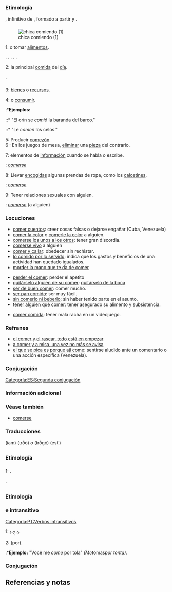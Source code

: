 == {{lengua|es}} ==
{{pron-graf|fone=koˈmeɾ|audio=LL-Q1321 (spa)-Rodelar-comer.wav}}

=== Etimología ===
{{etimología|la|comedere|diacrítico=comedĕre}}, infinitivo de {{l+|la|comedo|comedō|glosa=devorar}}, formado a partir {{l+|la|cum|glosa=con}} y {{l+|la|edo|edō|glosa=comer}}.

=== {{verbo intransitivo|es}} ===
[[Archivo:Njam Njam!.jpg|thumb|chica comiendo (1)]]

;1: {{plm|ingerir}} o tomar [[alimento]]s.
{{uso|utct|utcp}}.
{{sinónimos|meterse entre pecho y espalda|nota=coloquial}}.
{{hiperónimo|alimentarse|ingerir}}.
{{hipónimo|desayunar|almorzar|cenar|merendar}}.
{{relacionado|beber}}.
{{ejemplo|Si no ''comes'' en varias semanas, morirás de inanición.}}

;2: {{plm|tomar}} la principal [[comida]] del [[día]].
{{sinónimo|yantar|nota=anticuado|almorzar}}.
{{ejemplo|He quedado para ''comer''.}}

=== {{verbo transitivo|es}} ===
;3: {{plm|malgastar}} [[bien]]es o [[recurso]]s.
{{ejemplo|La mala gestión se ''comió'' las ganancias.}}
;4: {{plm|corroer}} o [[consumir]].
:*'''Ejemplos:'''
::* "El orín se ''comió'' la baranda del barco."
::* "Le ''comen'' los celos."
;5: Producir [[comezón]].
;6 {{juegos}}: En los juegos de mesa, [[eliminar]] una [[pieza]] del contrario.
{{ejemplo|Se ''comió'' el caballo con la torre.}}
;7: {{plm|omitir}} elementos de [[información]] cuando se habla o escribe.
{{uso|utcp}}: ''[[comerse]]''
{{ejemplo|No habla bien, se ''come'' las terminaciones.}}
;8: Llevar [[encoger|encogidas]] algunas prendas de ropa, como los [[calcetín|calcetines]].
{{uso|utcp}}: ''[[comerse]]''
;9: Tener relaciones sexuales con alguien.
{{ámbito|Chile|Colombia|México|Perú|nota2=más común como pronominal}}
{{uso|coloquial|malsonante|utcp}}: ''[[comerse]]'' (a alguien)

{{clear}}

=== Locuciones ===
{{rel-arriba|Locuciones con «comer»}}
* [[comer cuentos]]: creer cosas falsas o dejarse engañar (Cuba, Venezuela)
* [[comer la color]] o [[comerle la color]] a alguien.
* [[comerse los unos a los otros]]: tener gran discordia.
* [[comerse vivo]] a alguien
* [[comer y callar]]: obedecer sin rechistar.
* [[lo comido por lo servido]]: indica que los gastos y beneficios de una actividad han quedado igualados.
* [[morder la mano que te da de comer]]
{{rel-centro}}
* [[perder el comer]]: perder el apetito
* [[quitárselo de su comer|quitárselo alguien de su comer]]: [[quitárselo de la boca]]
* [[ser de buen comer]]: comer mucho.
* [[ser pan comido]]: ser muy fácil.
* [[sin comerlo ni beberlo]]: sin haber tenido parte en el asunto.
* [[tener qué comer|tener alguien qué comer]]: tener asegurado su alimento y subsistencia.
{{rel-abajo}}
* [[comer comida]]: tener mala racha en un videojuego.
{{rel-abajo}}

=== Refranes ===
* [[el comer y el rascar, todo está en empezar]]
* [[a comer y a misa, una vez no más se avisa]]
* [[el que se pica es porque ají come]]: sentirse aludido ante un comentario o una acción específica (Venezuela).

=== Conjugación ===
{{es.v.conj.er|com}}
[[Categoría:ES:Segunda conjugación]]

=== Información adicional ===
{{derivad|comecome|comedero|comedor|comemierda|comensal|comensalía|comestible|comezón|comible|comida|comidero|comidilla|comido|comilitona|comilón|comilona}}

=== Véase también ===
* [[comerse]]
{{w}}
{{Wikiquote}}

{{clear}}

=== Traducciones ===
{{trad-arriba}}
{{t+|ain|1|エ|tr|e|nota|tr.|,|1|イペ|tr|ipe|nota|intr.}}
{{t+|de|1-2|essen|,|1-3|verzehren|,|4|zerfressen|,|4|zernagen|,|6|schlagen|,|7|verschlucken}}
{{t+|ast|?|xintar}}
{{t+|ay|?|manqʼayaña}}
{{t+|az|1|yemək}}
{{t+|bg|?|ям}} (iam)
{{t+|ca|1-2|menjar}}
{{t+|cs|?|jíst}}
{{t+|chr|1|ᎠᎩᏍᏗ|tr|agisdi}}
{{t+|cap|1|lul-z}}
{{t+|da|?|spise}}
{{t+|sl|?|jesti}}
{{t+|eo|?|manĝi}}
{{t+|eu|1-4|jan|,|2|bazkaldu}}
{{t+|fr|1-2|manger|,|2|déjeuner}}
{{t+|el|?|τρώω}} (trṓō) ''o'' {{trad|el|τρώγω}} (trṓgō)
{{t+|gn|?|u}}
{{t+|en|1|eat|,|2|nl|to|have lunch|,|6|capture}}
{{t+|he|אכל|tr=akhál|sc=Hebr}}
{{t+|hu|1|eszik}}
{{trad-centro}}
{{t+|it|1-2|mangiare|,|2|pranzare}}
{{t+|alc|1|jeféjes}}
{{t+|kuz|1|holmtur}}
{{t+|ku|1|xwarin}}
{{t+|zh|?|吃|tr|chī}}
{{t+|arn|1|in}}
{{t+|ja|1|食事する|,|食べる}}
{{t+|yua|?|janal}}
{{t+|mn|идэх}}
{{t+|nci|?|cua}}
{{t+|nl|?|eten}}
{{t+|no|?|spise|, |ete}}
{{t+|nn|?|ete}}
{{t+|pl|1|jeść}}
{{t+|pt|1-7, 9|comer}}
{{t+|quz|?|mikhuy}}
{{t+|ru|?|есть}} (estʹ)
{{t+|sa|1|खादति}}
{{t+|sv|?|äta}}
{{t+|tr|?|yemek}}
{{t+|yag|1|atáma}}
{{trad-abajo}}

== {{lengua|gl}} ==
{{pron-graf|leng=gl}}

=== Etimología ===
{{etimología|la|comedere|diacrítico=comedĕre|leng=gl}}

=== {{verbo|gl}} ===
;1: {{plm}}.
{{hipónimo|leng=gl|xantar}}.

== {{lengua|pt}} ==
{{pron-graf|leng=pt|fone=kuˈmeɾ}}

=== Etimología ===
{{etimología|la|comedere|diacrítico=comedĕre|leng=pt}}

=== {{verbo transitivo|pt}} e intransitivo ===
[[Categoría:PT:Verbos intransitivos]]

;1: {{plm}}<sub>1-7, 9</sub>.
{{relacionado|leng=pt|almoçar|boiar|cear|comensal|comestível|ingerir|jantar|morder|nham|papar|trincar}}

;2: {{plm|tomar}} (por).
:*'''Ejemplo:''' "Você me ''come'' por tola" ''(Me ''tomas'' por tonta).''

=== Conjugación ===
{{pt.v.conj.er|com}}

== Referencias y notas ==
<references />
